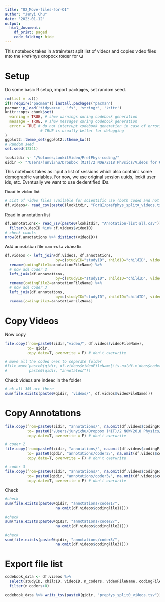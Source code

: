 ```yaml
---
title: "02_Move-files-for-QI"
author: "Junyi Chu"
date: '2022-01-12'
output:
  html_document:
    df_print: paged
    code_folding: hide
---
```


This notebook takes in a train/test split list of videos and copies video files into the PrefPhys dropbox folder for QI

# Setup 

Do some basic R setup, import packages, set random seed.
```r
rm(list = ls())
if(!require("pacman")) install.packages("pacman")
pacman::p_load('tidyverse', 'fs', 'stringr', 'knitr')
knitr::opts_chunk$set(
  warning = TRUE, # show warnings during codebook generation
  message = TRUE, # show messages during codebook generation
  error = TRUE # do not interrupt codebook generation in case of errors,
                # TRUE is usually better for debugging
)
ggplot2::theme_set(ggplot2::theme_bw())
# Random seed
set.seed(12341)

lookitdir <- "/Volumes/LookitVideo/PrefPhys-coding/"
qidir <- "/Users/junyichu/Dropbox (MIT)/2 NOW/2018 Physics/Videos for QI/"
```

This notebook takes as input a list of sessions which also contains some demographic variables. For now, we use original session uuids, lookit user ids, etc. Eventually we want to use deidentified IDs.

Read in video list

```r
# List of video files available for scientific use (both coded and not yet)
df.videos<- read_csv(paste0(lookitdir, "ForQI/prefphys_split0_videos.tsv"))
```

Read in annotation list 

```r
df.annotations<- read_csv(paste0(lookitdir, "Annotation-list-all.csv")) %>%
  filter(videoID %in% df.videos$videoID)
# check counts
nrow(df.annotations %>% distinct(videoID))
```

Add annotation file names to video list

```r
df.videos <- left_join(df.videos, df.annotations,
                       by=c(studyID="studyID", childID="childID", videoID='videoID', coder1='coderID')) %>%
  rename(codingFile1=annotationFileName) %>%
  # now add coder 2
  left_join(df.annotations, 
                       by=c(studyID="studyID", childID="childID", videoID='videoID', coder2='coderID')) %>%
  rename(codingFile2=annotationFileName) %>%
  # now add coder 3
  left_join(df.annotations, 
                       by=c(studyID="studyID", childID="childID", videoID='videoID', coder3='coderID')) %>%
  rename(codingFile3=annotationFileName)

```

# Copy Videos


Now copy

```r
file.copy(from=paste0(qidir,"video/", df.videos$videoFileName),
          to= qidir,
          copy.date=T, overwrite = F) # don't overwrite

# move all the coded ones to separate folder
#file_move(paste0(qidir, df.videos$videoFileName[!is.na(df.videos$coder1)]),
#          paste0(qidir, "annotated/"))
```

Check videos are indeed in the folder

```r
# ok all 365 are there
sum(file.exists(paste0(qidir, 'videos/', df.videos$videoFileName)))

```


# Copy Annotations

```r
file.copy(from=paste0(qidir, "annotations/", na.omit(df.videos$codingFile1)),
          to= paste0("/Users/junyichu/Dropbox (MIT)/2 NOW/2018 Physics/Videos for QI/annotations/coder1/", na.omit(df.videos$codingFile1)),
          copy.date=T, overwrite = F) # don't overwrite

# coder 2
file.copy(from=paste0(qidir, "annotations/", na.omit(df.videos$codingFile2)),
          to= paste0(qidir, "annotations/coder2/", na.omit(df.videos$codingFile2)),
          copy.date=T, overwrite = F) # don't overwrite

# coder 3
file.copy(from=paste0(qidir, "annotations/", na.omit(df.videos$codingFile3)),
          to= paste0(qidir, "annotations/coder3/", na.omit(df.videos$codingFile3)),
          copy.date=T, overwrite = F) # don't overwrite
```

Check

```r
#check
sum(file.exists(paste0(qidir, "annotations/coder1/",
                       na.omit(df.videos$codingFile1))))

#check
sum(file.exists(paste0(qidir, "annotations/coder2/",
                       na.omit(df.videos$codingFile2))))

#check
sum(file.exists(paste0(qidir, "annotations/coder3/",
                       na.omit(df.videos$codingFile3))))

```

# Export file list

```r
codebook_data <- df.videos %>%
  select(studyID, childID, videoID, n_coders, videoFileName, codingFile1, codingFile2, codingFile3, child.ageSessionRounded, child.gender, parent.race.nonwhite, video.privacy, consentnotes, usable, video.nTrialsExpected:video.actualDuration, which.dataset) %>%
  filter(n_coders>0)

codebook_data %>% write_tsv(paste0(qidir, "prephys_split0_videos.tsv"))
```

